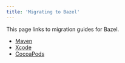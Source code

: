 ```yaml
---
title: 'Migrating to Bazel'
---
```


This page links to migration guides for Bazel.

*  [Maven](/versions/7.2.0/migrate/maven)
*  [Xcode](/versions/7.2.0/migrate/xcode)
*  [CocoaPods](/versions/7.2.0/migrate/cocoapods)
